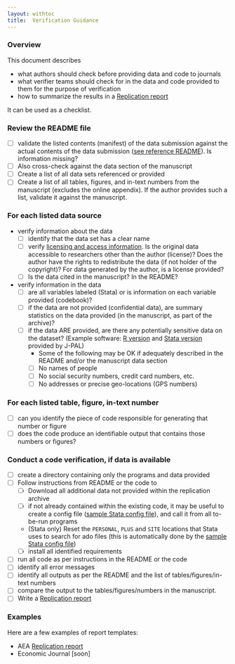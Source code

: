 ```yaml
---
layout: withtoc
title:  Verification Guidance
---
```


### Overview

This document describes

- what authors should check before providing data and code to journals
- what verifier teams should check for in the data and code provided to them for the purpose of verification
- how to summarize the results in a [Replication report](#examples)

It can be used as a checklist.

### Review the README file

- [ ] validate the listed contents (manifest) of the data submission against the actual contents of the data submission ([see reference README](soon)). Is information missing?
- [ ] Also cross-check against the data section of the manuscript
- [ ] Create a list of all data sets referenced or provided
- [ ] Create a list of all tables, figures, and in-text numbers from the manuscript (excludes the online appendix). If the author provides such a list, validate it against the manuscript.

### For each listed data source

- verify information about the data
  - [ ] identify that the data set has a clear name
  - [ ] verify [licensing and access information](Requested_information_data.md). Is the original data accessible to researchers other than the author (license)? Does the author have the rights to redistribute the data (if not holder of the copyright)? For data generated by the author, is a license provided?
  - [ ] Is the data cited in the manuscript? In the README?
- verify information in the data
  - [ ] are all variables labeled (Stata) or is information on each variable provided (codebook)?
  - [ ] if the data are not provided (confidential data), are summary statistics on the data provided (in the manuscript, as part of the archive)?
  - [ ] if the data ARE provided, are there any potentially sensitive data on the dataset? (Example software: [R version](https://github.com/J-PAL/PII-Scan) and [Stata version](https://github.com/J-PAL/stata_PII_scan) provided by J-PAL)
    - Some of the following may be OK if adequately described in the README and/or the manuscript data section
    - [ ] No names of people
    - [ ] No social security numbers, credit card numbers, etc.
    - [ ] No addresses or precise geo-locations (GPS numbers)

### For each listed table, figure, in-text number

- [ ] can you identify the piece of code responsible for generating that number or figure
- [ ] does the code produce an identifiable output that contains those numbers or figures?

### Conduct a code verification, if data is available

- [ ] create a directory containing only the programs and data provided
- [ ] Follow instructions from README or the code to
  - [ ] Download all additional data not provided within the replication archive
  - [ ] if not already contained within the existing code, it may be useful to create a config file ([sample Stata config file](https://gist.github.com/larsvilhuber/6bcf4ff820285a1f1b9cfff2c81ca02b)), and call it from all to-be-run programs
  - (Stata only) Reset the `PERSONAL`, `PLUS` and `SITE` locations that Stata uses to search for ado files (this is automatically done by the [sample Stata config file](https://gist.github.com/larsvilhuber/6bcf4ff820285a1f1b9cfff2c81ca02b))
  - [ ] install all identified requirements
- [ ] run all code as per instructions in the README or the code
- [ ] identify all error messages
- [ ] identify all outputs as per the README and the list of tables/figures/in-text numbers
- [ ] compare the output to the tables/figures/numbers in the manuscript.
- [ ] Write a [Replication report](#examples)

### Examples

Here are a few examples of report templates:

- AEA [Replication report](https://github.com/AEADataEditor/replication-template/blob/master/REPLICATION.md)
- Economic Journal [soon]
